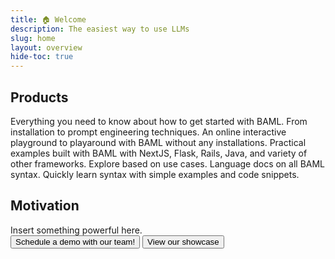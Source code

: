 ```yaml
---
title: 🏠 Welcome
description: The easiest way to use LLMs
slug: home
layout: overview
hide-toc: true
---
```


## Products

<Cards cols={2}>
  <Card
    title="Guide"
    icon="fa-regular fa-pen"
  >
    Everything you need to know about how to get started with BAML. From installation to prompt engineering techniques.
  </Card>
  <Card
    title="Playground"
    icon="fa-regular fa-browser"
    href="/learn/docs/getting-started/quickstart"
  >
    An online interactive playground to playaround with BAML without any installations.
  </Card>
  <Card
    title="Examples"
    icon="fa-regular fa-grid-2"
    href="/learn/sdks/introduction/overview"
  >
    Practical examples built with BAML with NextJS, Flask, Rails, Java, and variety of other frameworks. Explore based on use cases.
  </Card>
  <Card
    title="Reference"
    icon="fa-regular fa-code"
    href="/learn/sdks/introduction/overview"
  >
    Language docs on all BAML syntax. Quickly learn syntax with simple examples and code snippets.
  </Card>
</Cards>

## Motivation

<div className="motivation">
  Insert something powerful here.
</div>

<ButtonGroup>
<Button href="https://buildwithfern.com/contact" intent="primary" rightIcon="arrow-right" large>
  Schedule a demo with our team!
</Button>

<Button href="https://buildwithfern.com/showcase" minimal large>
  View our showcase
</Button>
</ButtonGroup>